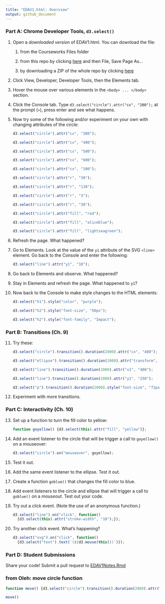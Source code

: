 ```yaml
---
title: "EDAV1.html: Overview"
output: github_document
---
```

### Part A: Chrome Developer Tools, `d3.select()`

@. Open a *downloaded version* of EDAV1.html. You can download the file:

    1. from the Courseworks Files folder
    
    2. from this repo by clicking  [here](https://raw.githubusercontent.com/jtr13/EDAV/master/D3/EDAV1.html) and then File, Save Page As...
    
    3. by downloading a ZIP of the whole repo by clicking [here](https://github.com/jtr13/EDAV/archive/master.zip)

@. Click View, Developer, Developer Tools, then the Elements tab.

@. Hover the mouse over various elements in the `<body> ... </body>` section.

@. Click the Console tab. Type `d3.select("circle").attr("cx", "200");` at the prompt (`>`), press enter and see what happens.

@. Now try some of the following and/or experiment on your own with changing attributes of the circle:

    ```javascript
    d3.select("circle").attr("cx", "300");

    d3.select("circle").attr("cx", "400");

    d3.select("circle").attr("cx", "500");

    d3.select("circle").attr("cx", "600");

    d3.select("circle").attr("cx", "100");

    d3.select("circle").attr("r", "30");

    d3.select("circle").attr("r", "130");

    d3.select("circle").attr("r", "3");

    d3.select("circle").attr("r", "30");

    d3.select("circle").attr("fill", "red");

    d3.select("circle").attr("fill", "aliceblue");

    d3.select("circle").attr("fill", "lightseagreen");
    ```

@. Refresh the page. What happened?

@. Go to Elements.  Look at the value of the `y1` attribute of the SVG `<line>` element. Go back to the Console and enter the following:

    ```javascript
    d3.select("line").attr("y1", "10");
    ```
    
@. Go back to Elements and observe.  What happened?   
@. Stay in Elements and refresh the page.  What happened to `y1`?

@. Now back to the Console to make style changes to the HTML elements:

    ```javascript
    d3.select("h1").style("color", "purple");
    
    d3.select("h2").style("font-size", "50px");
    
    d3.select("h2").style("font-family", "Impact");
```

### Part B: Transitions (Ch. 9)

@. Try these:

    ```javascript
    d3.select("circle").transition().duration(2000).attr("cx", "400");
    
    d3.select("ellipse").transition().duration(2000).attr("transform", "translate (400, 400)");
    
    d3.select("line").transition().duration(2000).attr("x1", "400");
    
    d3.select("line").transition().duration(2000).attr("y1", "250");
  
    d3.select("p").transition().duration(2000).style("font-size", "72px");
    ```

@. Experiment with more transitions.
    
### Part C: Interactivity (Ch. 10)

@. Set up a function to turn the fill color to yellow:

    ```javascript
    function goyellow() {d3.select(this).attr("fill", "yellow")};
    ```
    
@. Add an event listener to the circle that will be trigger a call to `goyellow()` on a mouseover:

    ```javascript
    d3.select("circle").on("mouseover", goyellow);
    ```
    
@. Test it out.

@. Add the same event listener to the ellipse.  Test it out.

@. Create a function `goblue()` that changes the fill color to blue.

@. Add event listeners to the circle and ellipse that will trigger a call to `goblue()` on a *mouseout*.  Test out your code.

@. Try out a click event. (Note the use of an anonymous function.)

    ```javascript
    d3.select("line").on("click", function()
      {d3.select(this).attr("stroke-width", "10");});
    ```

@. Try another click event. What's happening?

    ```javascript
    d3.select("svg").on("click", function()
      {d3.select("text").text(`(${d3.mouse(this)})`)});
    ```
    
### Part D: Student Submissions

Share your code! Submit a pull request to [EDAV1Notes.Rmd](EDAV1Notes.Rmd)

### from Oleh: move circle function

```javascript
function move() {d3.select("circle").transition().duration(2000).attr("cx", "400")};

move()
```
